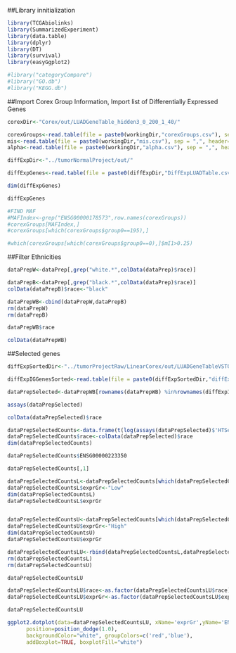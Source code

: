 ##Library innitialization
```r
library(TCGAbiolinks)
library(SummarizedExperiment)
library(data.table)
library(dplyr)
library(DT)
library(survival)
library(easyGgplot2)

#library("categoryCompare")
#library("GO.db")
#library("KEGG.db")

```


##Import Corex Group Information, Import list of Differentially Expressed Genes
```r

corexDir<-"Corex/out/LUADGeneTable_hidden3_0_200_1_40/"

corexGroups<-read.table(file = paste0(workingDir,"corexGroups.csv"), sep = ",", header=TRUE, row.names=1)
mis<-read.table(file = paste0(workingDir,"mis.csv"), sep = ",", header=TRUE, row.names=1)
alpha<-read.table(file = paste0(workingDir,"alpha.csv"), sep = ",", header=TRUE, row.names=1)

diffExpDir<-"../tumorNormalProject/out/"

diffExpGenes<-read.table(file = paste0(diffExpDir,"DiffExpLUADTable.csv"), sep = ",", header=TRUE, row.names=1)

dim(diffExpGenes)

diffExpGenes

#FIND MAF
#MAFIndex<-grep("ENSG00000178573",row.names(corexGroups))
#corexGroups[MAFIndex,]
#corexGroups[which(corexGroups$group0==195),]

#which(corexGroups[which(corexGroups$group0==0),]$mI1>0.25)
```

##Filter Ethnicities
```r

dataPrepW<-dataPrep[,grep("white.*",colData(dataPrep)$race)]

dataPrepB<-dataPrep[,grep("black.*",colData(dataPrep)$race)]
colData(dataPrepB)$race<-"black"

dataPrepWB<-cbind(dataPrepW,dataPrepB)
rm(dataPrepW)
rm(dataPrepB)

dataPrepWB$race

colData(dataPrepWB)
```

##Selected genes
```r

diffExpSortedDir<-"../tumorProjectRaw/LinearCorex/out/LUADGeneTableVST0_200_1_40/"

diffExpIGGenesSorted<-read.table(file = paste0(diffExpSortedDir,"diffExpRankGroup19.csv"), sep = ",", header=TRUE, row.names=1)

dataPrepSelected<-dataPrepWB[rownames(dataPrepWB) %in%rownames(diffExpIGGenesSorted[2,]),]

assays(dataPrepSelected)

colData(dataPrepSelected)$race

dataPrepSelectedCounts<-data.frame(t(log(assays(dataPrepSelected)$'HTSeq - FPKM')+1))
dataPrepSelectedCounts$race<-colData(dataPrepSelected)$race
dim(dataPrepSelectedCounts)

dataPrepSelectedCounts$ENSG00000223350

dataPrepSelectedCounts[,1]

dataPrepSelectedCountsL<-dataPrepSelectedCounts[which(dataPrepSelectedCounts[,1]<=quantile(dataPrepSelectedCounts[,1],probs=0.25)),]
dataPrepSelectedCountsL$exprGr<-"Low"
dim(dataPrepSelectedCountsL)
dataPrepSelectedCountsL$exprGr


dataPrepSelectedCountsU<-dataPrepSelectedCounts[which(dataPrepSelectedCounts[,1]>=quantile(dataPrepSelectedCounts[,1],probs=0.75)),]
dataPrepSelectedCountsU$exprGr<-"High"
dim(dataPrepSelectedCountsU)
dataPrepSelectedCountsU$exprGr

dataPrepSelectedCountsLU<-rbind(dataPrepSelectedCountsL,dataPrepSelectedCountsU)
rm(dataPrepSelectedCountsL)
rm(dataPrepSelectedCountsU)

dataPrepSelectedCountsLU

dataPrepSelectedCountsLU$race<-as.factor(dataPrepSelectedCountsLU$race)
dataPrepSelectedCountsLU$exprGr<-as.factor(dataPrepSelectedCountsLU$exprGr)

dataPrepSelectedCountsLU

ggplot2.dotplot(data=dataPrepSelectedCountsLU, xName='exprGr',yName='ENSG00000223350', groupName='race',
      position=position_dodge(1.0), 
      backgroundColor="white", groupColors=c('red','blue'),
      addBoxplot=TRUE, boxplotFill="white")
```

